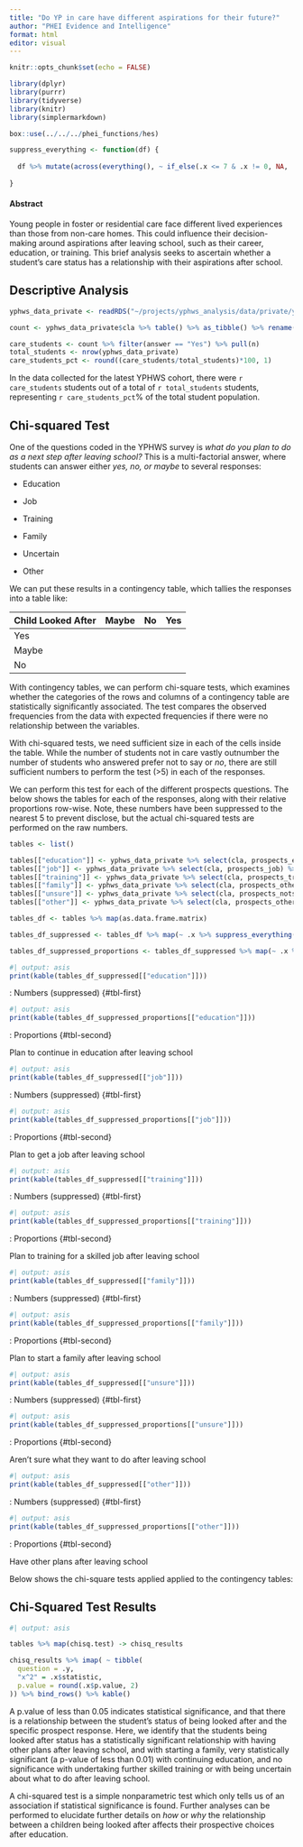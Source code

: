 ```yaml
---
title: "Do YP in care have different aspirations for their future?"
author: "PHEI Evidence and Intelligence"
format: html
editor: visual
---
```


```r
knitr::opts_chunk$set(echo = FALSE)

library(dplyr)
library(purrr)
library(tidyverse)
library(knitr)
library(simplermarkdown)

box::use(../../../phei_functions/hes)

suppress_everything <- function(df) {
  
  df %>% mutate(across(everything(), ~ if_else(.x <= 7 & .x != 0, NA, .x) %>% round(.x/5)*5))
  
}
```

#### Abstract

Young people in foster or residential care face different lived experiences than those from non-care homes. This could influence their decision-making around aspirations after leaving school, such as their career, education, or training. This brief analysis seeks to ascertain whether a student's care status has a relationship with their aspirations after school.

## Descriptive Analysis

```r
yphws_data_private <- readRDS("~/projects/yphws_analysis/data/private/yphws_data_private.Rds")

count <- yphws_data_private$cla %>% table() %>% as_tibble() %>% rename("answer" = ".")

care_students <- count %>% filter(answer == "Yes") %>% pull(n)
total_students <- nrow(yphws_data_private)
care_students_pct <- round((care_students/total_students)*100, 1)
```

In the data collected for the latest YPHWS cohort, there were `r care_students` students out of a total of `r total_students` students, representing `r care_students_pct`% of the total student population.

## Chi-squared Test

One of the questions coded in the YPHWS survey is *what do you plan to do as a next step after leaving school?* This is a multi-factorial answer, where students can answer either *yes, no, or maybe* to several responses:

-   Education

-   Job

-   Training

-   Family

-   Uncertain

-   Other

We can put these results in a contingency table, which tallies the responses into a table like:

| Child Looked After | Maybe | No  | Yes |
|--------------------|-------|-----|-----|
| Yes                |       |     |     |
| Maybe              |       |     |     |
| No                 |       |     |     |

With contingency tables, we can perform chi-square tests, which examines whether the categories of the rows and columns of a contingency table are statistically significantly associated. The test compares the observed frequencies from the data with expected frequencies if there were no relationship between the variables.

With chi-squared tests, we need sufficient size in each of the cells inside the table. While the number of students not in care vastly outnumber the number of students who answered prefer not to say or *no*, there are still sufficient numbers to perform the test (\>5) in each of the responses.

We can perform this test for each of the different prospects questions. The below shows the tables for each of the responses, along with their relative proportions row-wise. Note, these numbers have been suppressed to the nearest 5 to prevent disclose, but the actual chi-squared tests are performed on the raw numbers.

```r
tables <- list()

tables[["education"]] <- yphws_data_private %>% select(cla, prospects_education) %>% table()
tables[["job"]] <- yphws_data_private %>% select(cla, prospects_job) %>% table()
tables[["training"]] <- yphws_data_private %>% select(cla, prospects_training) %>% table()
tables[["family"]] <- yphws_data_private %>% select(cla, prospects_other) %>% table()
tables[["unsure"]] <- yphws_data_private %>% select(cla, prospects_notsure) %>% table()
tables[["other"]] <- yphws_data_private %>% select(cla, prospects_other) %>% table()

tables_df <- tables %>% map(as.data.frame.matrix)

tables_df_suppressed <- tables_df %>% map(~ .x %>% suppress_everything())

tables_df_suppressed_proportions <- tables_df_suppressed %>% map(~ .x %>% as.matrix %>% prop.table(margin = 1) %>% round(2) %>% as.data.frame.matrix)
```

::: {#tbl-panel layout-ncol="2"}
```r
#| output: asis
print(kable(tables_df_suppressed[["education"]]))
```

: Numbers (suppressed) {#tbl-first}

```r
#| output: asis
print(kable(tables_df_suppressed_proportions[["education"]]))
```

: Proportions {#tbl-second}

Plan to continue in education after leaving school
:::

::: {layout-ncol="2"}
```r
#| output: asis
print(kable(tables_df_suppressed[["job"]]))
```

: Numbers (suppressed) {#tbl-first}

```r
#| output: asis
print(kable(tables_df_suppressed_proportions[["job"]]))
```

: Proportions {#tbl-second}

Plan to get a job after leaving school
:::

::: {layout-ncol="2"}
```r
#| output: asis
print(kable(tables_df_suppressed[["training"]]))
```

: Numbers (suppressed) {#tbl-first}

```r
#| output: asis
print(kable(tables_df_suppressed_proportions[["training"]]))
```

: Proportions {#tbl-second}

Plan to training for a skilled job after leaving school
:::

::: {layout-ncol="2"}
```r
#| output: asis
print(kable(tables_df_suppressed[["family"]]))
```

: Numbers (suppressed) {#tbl-first}

```r
#| output: asis
print(kable(tables_df_suppressed_proportions[["family"]]))
```

: Proportions {#tbl-second}

Plan to start a family after leaving school
:::

::: {layout-ncol="2"}
```r
#| output: asis
print(kable(tables_df_suppressed[["unsure"]]))
```

: Numbers (suppressed) {#tbl-first}

```r
#| output: asis
print(kable(tables_df_suppressed_proportions[["unsure"]]))
```

: Proportions {#tbl-second}

Aren't sure what they want to do after leaving school
:::

::: {layout-ncol="2"}
```r
#| output: asis
print(kable(tables_df_suppressed[["other"]]))
```

: Numbers (suppressed) {#tbl-first}

```r
#| output: asis
print(kable(tables_df_suppressed_proportions[["other"]]))
```

: Proportions {#tbl-second}

Have other plans after leaving school
:::

Below shows the chi-square tests applied applied to the contingency tables:

## Chi-Squared Test Results

```r
#| output: asis

tables %>% map(chisq.test) -> chisq_results

chisq_results %>% imap( ~ tibble(
  question = .y,
  "x^2" = .x$statistic,
  p.value = round(.x$p.value, 2)
)) %>% bind_rows() %>% kable()
```

A p.value of less than 0.05 indicates statistical significance, and that there is a relationship between the student's status of being looked after and the specific prospect response. Here, we identify that the students being looked after status has a statistically significant relationship with having other plans after leaving school, and with starting a family, very statistically significant (a p-value of less than 0.01) with continuing education, and no significance with undertaking further skilled training or with being uncertain about what to do after leaving school.

A chi-squared test is a simple nonparametric test which only tells us of an association if statistical significance is found. Further analyses can be performed to elucidate further details on *how* or *why* the relationship between a children being looked after affects their prospective choices after education.
